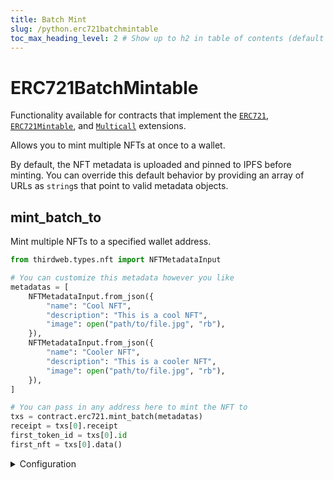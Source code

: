 ```yaml
---
title: Batch Mint
slug: /python.erc721batchmintable
toc_max_heading_level: 2 # Show up to h2 in table of contents (default is up to h3)
---
```


# ERC721BatchMintable

Functionality available for contracts that implement the
[`ERC721`](/solidity/extensions/erc721),
[`ERC721Mintable`](/solidity/extensions/erc721mintable), and
[`Multicall`](/solidity/extensions/multicall)
extensions.

Allows you to mint multiple NFTs at once to a wallet.

By default, the NFT metadata is uploaded and pinned to IPFS before minting. You can override this default behavior by providing an array of URLs as `string`s
that point to valid metadata objects.

## mint_batch_to

Mint multiple NFTs to a specified wallet address.

```python
from thirdweb.types.nft import NFTMetadataInput

# You can customize this metadata however you like
metadatas = [
    NFTMetadataInput.from_json({
        "name": "Cool NFT",
        "description": "This is a cool NFT",
        "image": open("path/to/file.jpg", "rb"),
    }),
    NFTMetadataInput.from_json({
        "name": "Cooler NFT",
        "description": "This is a cooler NFT",
        "image": open("path/to/file.jpg", "rb"),
    }),
]

# You can pass in any address here to mint the NFT to
txs = contract.erc721.mint_batch(metadatas)
receipt = txs[0].receipt
first_token_id = txs[0].id
first_nft = txs[0].data()
```

<details>
    <summary>Configuration</summary>
    <div>

#### receiver

The wallet address to mint the NFTs to.

Must be a `string`.

```python
 metadatas = [
  # ...
]

 tx =  contract.erc721.mint_batch_to(
  # highlight-next-line
  "{{wallet_address}}",
  metadatas,
)
```

#### metadatas

An array of metadata objects for the NFTs you want to mint.

Must be an `List` of `NFTMetadata` `object`s that conform to the [metadata standards](https://docs.opensea.io/docs/metadata-standards#metadata-structure).
Alternatively, you can provide an array of `string`s that point to valid metadata objects,
to override the default behavior of uploading and pinning the metadata to IPFS (shown below).

```python
# highlight-start
 metadatas = [
  "https://example.com/metadata1.json",
  "ipfs://my-ipfs-hash",
  "https://some-other-url.com/metadata2.json",
]
# highlight-end

 tx =  contract.erc721.mint_batch_to(
  "{{wallet_address}}",
  # highlight-next-line
  metadatas,
)
```

</div>
</details>
